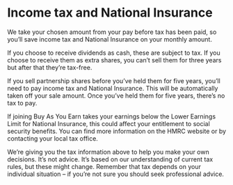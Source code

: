 # Income tax and National Insurance

We take your chosen amount from your pay before tax has been paid, so you’ll save income tax and National Insurance on your monthly amount.

If you choose to receive dividends as cash, these are subject to tax. If you choose to receive them as extra shares, you can’t sell them for three years but after that they’re tax-free.

If you sell partnership shares before you’ve held them for five years, you’ll need to pay income tax and National Insurance. This will be automatically taken off your sale amount. Once you’ve held them for five years, there’s no tax to pay.

If joining Buy As You Earn takes your earnings below the Lower Earnings Limit for National Insurance, this could affect your entitlement to social security benefits. You can find more information on the HMRC website or by contacting your local tax office.

We’re giving you the tax information above to help you make your own decisions. It’s not advice. It’s based on our understanding of current tax rules, but these might change. Remember that tax depends on your individual situation – if you’re not sure you should seek professional advice.